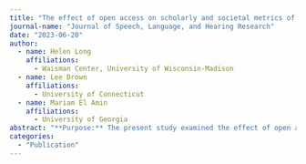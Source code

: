 ```yaml
---
title: "The effect of open access on scholarly and societal metrics of impact in the ASHA Journals"
journal-name: "Journal of Speech, Language, and Hearing Research"
date: "2023-06-20"
author: 
  - name: Helen Long
    affiliations:
      - Waisman Center, University of Wisconsin-Madison
  - name: Lee Drown
    affiliations:
      - University of Connecticut
  - name: Mariam El Amin
    affiliations:
      - University of Georgia
abstract: "**Purpose:** The present study examined the effect of open access (OA) status on scholarly and societal metrics of impact (citation counts and altmetric scores, respectively) across manuscripts published in the ASHA Journals.<br>**Method:** 3,419 manuscripts published in four active ASHA journals were grouped across three access statuses based on their availability to the public: Gold OA, Green OA, and Closed Access. Two linear mixed-effects models tested the effects of OA status on citation counts and altmetric scores of manuscripts.<br>**Results:** Both Green OA and Gold OA significantly predicted a 2.70 and 5.21 respective increase in citation counts compared to Closed Access manuscripts (p < .001). Gold OA was estimated to predict a 25.7-point significant increase in altmetric scores (p < .001), but Green OA was only marginally significant (p = 0.068) in predicting a 1.44 increase in altmetric scores relative to Closed Access manuscripts.<br>**Discussion:** CSD research that is fully open receives more online attention and overall, more scientific attention than research that is paywalled or available through Green OA methods. Additional research is needed to understand secondary variables affecting these and other scholarly and societal metrics of impact across studies in CSD. Ongoing support and incentives to reduce the inequities of OA publishing are critical for continued scientific advancement."
categories: 
  - "Publication"
---
```


